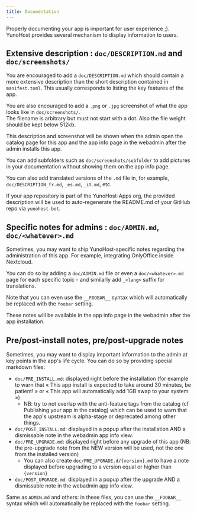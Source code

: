 ```yaml
---
title: Documentation
---
```


Properly documenting your app is important for user experience ;).  
YunoHost provides several mechanism to display information to users.

## Extensive description : `doc/DESCRIPTION.md` and `doc/screenshots/`

You are encouraged to add a `doc/DESCRIPTION.md` which should contain a more extensive description than the short description contained in `manifest.toml`. This usually corresponds to listing the key features of the app.

You are also encouraged to add a `.png` or `.jpg` screenshot of what the app looks like in `doc/screenshots/`.  
The filename is arbitrary but must not start with a dot. Also the file weight should be kept below 512kb.  

This description and screenshot will be shown when the admin open the catalog page for this app and the app info page in the webadmin after the admin installs this app.

You can add subfolders such as `doc/screenshots/subfolder` to add pictures in your documentation without showing them on the app info page.

You can also add translated versions of the `.md` file in, for example, `doc/DESCRIPTION_fr.md`, `_es.md`, `_it.md`, etc.

If your app repository is part of the YunoHost-Apps org, the provided description will be used to auto-regenerate the README.md of your GitHub repo via `yunohost-bot`.

## Specific notes for admins : `doc/ADMIN.md`, `doc/<whatever>.md`

Sometimes, you may want to ship YunoHost-specific notes regarding the administration of this app. For example, integrating OnlyOffice inside Nextcloud.

You can do so by adding a `doc/ADMIN.md` file or even a `doc/<whatever>.md` page for each specific topic - and similarly add `_<lang>` suffix for translations.

Note that you can even use the `__FOOBAR__` syntax which will automatically be replaced with the `foobar` setting.

These notes will be available in the app info page in the webadmin after the app installation.

## Pre/post-install notes, pre/post-upgrade notes

Sometimes, you may want to display important information to the admin at key points in the app's life cycle. You can do so by providing special markdown files:

- `doc/PRE_INSTALL.md`: displayed right before the installation (for example to warn that « This app install is expected to take around 30 minutes, be patient! » or « This app will automatically add 1GB swap to your system »)
  - NB: try to not overlap with the anti-feature tags from the catalog (cf Publishing your app in the catalog) which can be used to warn that the app's upstream is alpha-stage or deprecated among other things.
- `doc/POST_INSTALL.md`: displayed in a popup after the installation AND a dismissable note in the webadmin app info view.
- `doc/PRE_UPGRADE.md`: displayed right before any upgrade of this app (NB: the pre-upgrade note from the NEW version will be used, not the one from the installed version)
  - You can also create `doc/PRE_UPGRADE.d/{version}.md` to have a note displayed before upgrading to a version equal or higher than `{version}`
- `doc/POST_UPGRADE.md`: displayed in a popup after the upgrade AND a dismissable note in the webadmin app info view.

Same as `ADMIN.md` and others: in these files, you can use the `__FOOBAR__` syntax which will automatically be replaced with the `foobar` setting.
